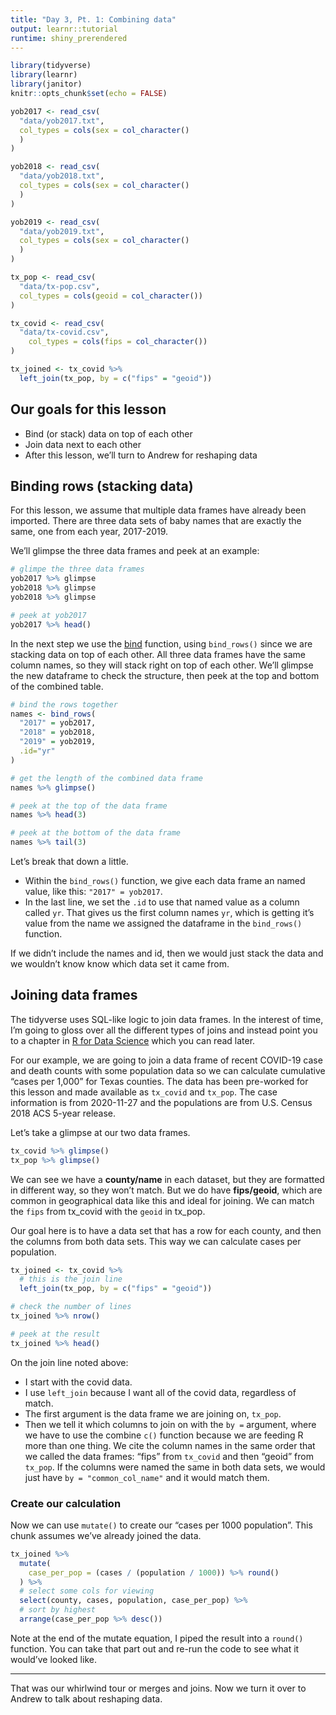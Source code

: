 ```yaml
---
title: "Day 3, Pt. 1: Combining data"
output: learnr::tutorial
runtime: shiny_prerendered
---
```


```r
library(tidyverse)
library(learnr)
library(janitor)
knitr::opts_chunk$set(echo = FALSE)

yob2017 <- read_csv(
  "data/yob2017.txt",
  col_types = cols(sex = col_character()
  )
)

yob2018 <- read_csv(
  "data/yob2018.txt",
  col_types = cols(sex = col_character()
  )
)

yob2019 <- read_csv(
  "data/yob2019.txt",
  col_types = cols(sex = col_character()
  )
)

tx_pop <- read_csv(
  "data/tx-pop.csv",
  col_types = cols(geoid = col_character())
)

tx_covid <- read_csv(
  "data/tx-covid.csv",
    col_types = cols(fips = col_character())
)

tx_joined <- tx_covid %>% 
  left_join(tx_pop, by = c("fips" = "geoid"))

```


## Our goals for this lesson

- Bind (or stack) data on top of each other
- Join data next to each other
- After this lesson, we'll turn to Andrew for reshaping data

## Binding rows (stacking data)

For this lesson, we assume that multiple data frames have already been imported. There are three data sets of baby names that are exactly the same, one from each year, 2017-2019.

We'll glimpse the three data frames and peek at an example:

```r
# glimpe the three data frames
yob2017 %>% glimpse
yob2018 %>% glimpse
yob2018 %>% glimpse

# peek at yob2017
yob2017 %>% head()
```

In the next step we use the [bind](https://dplyr.tidyverse.org/reference/bind.html) function, using `bind_rows()` since we are stacking data on top of each other. All three data frames have the same column names, so they will stack right on top of each other. We'll glimpse the new dataframe to check the structure, then peek at the top and bottom of the combined table.

```r
# bind the rows together
names <- bind_rows(
  "2017" = yob2017,
  "2018" = yob2018,
  "2019" = yob2019,
  .id="yr"
)

# get the length of the combined data frame
names %>% glimpse()

# peek at the top of the data frame
names %>% head(3)

# peek at the bottom of the data frame
names %>% tail(3)


```

Let's break that down a little.

- Within the `bind_rows()` function, we give each data frame an named value, like this: `"2017" = yob2017`.
- In the last line, we set the `.id` to use that named value as a column called `yr`. That gives us the first column names `yr`, which is getting it's value from the name we assigned the dataframe in the `bind_rows()` function.

If we didn't include the names and id, then we would just stack the data and we wouldn't know know which data set it came from.

## Joining data frames

The tidyverse uses SQL-like logic to join data frames. In the interest of time, I'm going to gloss over all the different types of joins and instead point you to a chapter in [R for Data Science](https://r4ds.had.co.nz/relational-data.html#understanding-joins) which you can read later.

For our example, we are going to join a data frame of recent COVID-19 case and death counts with some population data so we can calculate cumulative "cases per 1,000" for Texas counties. The data has been pre-worked for this lesson and made available as `tx_covid` and `tx_pop`. The case information is from 2020-11-27 and the populations are from U.S. Census 2018 ACS 5-year release.

Let's take a glimpse at our two data frames.

```r
tx_covid %>% glimpse()
tx_pop %>% glimpse()
```

We can see we have a **county/name** in each dataset, but they are formatted in different way, so they won't match. But we do have **fips/geoid**, which are common in geographical data like this and ideal for joining. We can match the `fips` from tx_covid with the `geoid` in tx_pop.

Our goal here is to have a data set that has a row for each county, and then the columns from both data sets. This way we can calculate cases per population.

```r
tx_joined <- tx_covid %>% 
  # this is the join line
  left_join(tx_pop, by = c("fips" = "geoid"))

# check the number of lines
tx_joined %>% nrow()

# peek at the result
tx_joined %>% head()
```

On the join line noted above:

- I start with the covid data.
- I use `left_join` because I want all of the covid data, regardless of match.
- The first argument is the data frame we are joining on, `tx_pop`.
- Then we tell it which columns to join on with the `by = ` argument, where we have to use the combine `c()` function because we are feeding R more than one thing. We cite the column names in the same order that we called the data frames: "fips" from `tx_covid` and then "geoid" from `tx_pop`. If the columns were named the same in both data sets, we would just have `by = "common_col_name"` and it would match them.

### Create our calculation

Now we can use `mutate()` to create our "cases per 1000 population". This chunk assumes we've already joined the data.

```r
tx_joined %>% 
  mutate(
    case_per_pop = (cases / (population / 1000)) %>% round()
  ) %>% 
  # select some cols for viewing
  select(county, cases, population, case_per_pop) %>% 
  # sort by highest
  arrange(case_per_pop %>% desc())
```

Note at the end of the mutate equation, I piped the result into a `round()` function. You can take that part out and re-run the code to see what it would've looked like.

---

That was our whirlwind tour or merges and joins. Now we turn it over to Andrew to talk about reshaping data.

